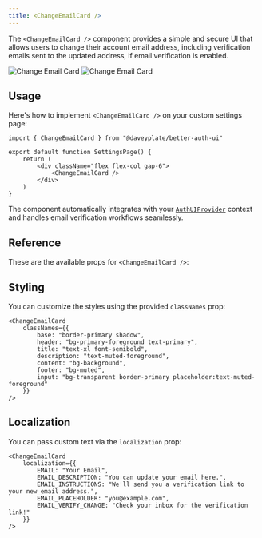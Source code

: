 ```yaml
---
title: <ChangeEmailCard />
---
```


The `<ChangeEmailCard />` component provides a simple and secure UI that allows users to change their account email address, including verification emails sent to the updated address, if email verification is enabled.

<img alt="Change Email Card" src="/screenshots/change-email-card-dark.png" className="rounded-xl hidden dark:block w-lg mt-0 mb-0" />
<img alt="Change Email Card" src="/screenshots/change-email-card-light.png" className="rounded-xl dark:hidden w-lg mt-0 mb-0" />

## Usage

Here's how to implement `<ChangeEmailCard />` on your custom settings page:

```tsx
import { ChangeEmailCard } from "@daveyplate/better-auth-ui"

export default function SettingsPage() {
    return (
        <div className="flex flex-col gap-6">
            <ChangeEmailCard />
        </div>
    )
}
```

The component automatically integrates with your [`AuthUIProvider`](../components/auth-ui-provider) context and handles email verification workflows seamlessly.

## Reference

These are the available props for `<ChangeEmailCard />`:

<AutoTypeTable path="../src/components/settings/shared/settings-card.tsx" name="SettingsCardProps" />

## Styling

You can customize the styles using the provided `classNames` prop:

```tsx
<ChangeEmailCard
    classNames={{
        base: "border-primary shadow",
        header: "bg-primary-foreground text-primary",
        title: "text-xl font-semibold",
        description: "text-muted-foreground",
        content: "bg-background",
        footer: "bg-muted",
        input: "bg-transparent border-primary placeholder:text-muted-foreground"
    }}
/>
```

## Localization

You can pass custom text via the `localization` prop:

```tsx
<ChangeEmailCard
    localization={{
        EMAIL: "Your Email",
        EMAIL_DESCRIPTION: "You can update your email here.",
        EMAIL_INSTRUCTIONS: "We'll send you a verification link to your new email address.",
        EMAIL_PLACEHOLDER: "you@example.com",
        EMAIL_VERIFY_CHANGE: "Check your inbox for the verification link!"
    }}
/>
```